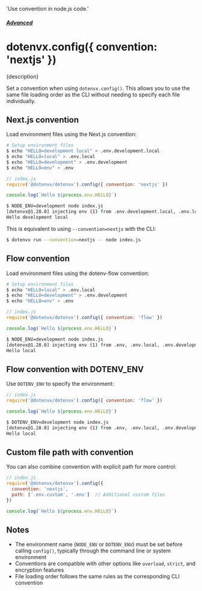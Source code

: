   'Use convention in node.js code.'

##### [Advanced](/docs/advanced)
# dotenvx.config({ convention: 'nextjs' })

<p className="lead">{description}</p>

Set a convention when using `dotenvx.config()`. This allows you to use the same file loading order as the CLI without needing to specify each file individually.

## Next.js convention

Load environment files using the Next.js convention:

```sh
# Setup environment files
$ echo "HELLO=development local" > .env.development.local
$ echo "HELLO=local" > .env.local
$ echo "HELLO=development" > .env.development
$ echo "HELLO=env" > .env
```

```js
// index.js
require('@dotenvx/dotenvx').config({ convention: 'nextjs' })

console.log(`Hello ${process.env.HELLO}`)
```

```sh
$ NODE_ENV=development node index.js
[dotenvx@1.28.0] injecting env (1) from .env.development.local, .env.local, .env.development, .env
Hello development local
```

This is equivalent to using `--convention=nextjs` with the CLI:

```sh
$ dotenvx run --convention=nextjs -- node index.js
```

## Flow convention

Load environment files using the dotenv-flow convention:

```sh
# Setup environment files
$ echo "HELLO=local" > .env.local
$ echo "HELLO=development" > .env.development
$ echo "HELLO=env" > .env
```

```js
// index.js
require('@dotenvx/dotenvx').config({ convention: 'flow' })

console.log(`Hello ${process.env.HELLO}`)
```

```sh
$ NODE_ENV=development node index.js
[dotenvx@1.28.0] injecting env (1) from .env, .env.local, .env.development, .env.development.local
Hello local
```

## Flow convention with DOTENV_ENV

Use `DOTENV_ENV` to specify the environment:

```js
// index.js
require('@dotenvx/dotenvx').config({ convention: 'flow' })

console.log(`Hello ${process.env.HELLO}`)
```

```sh
$ DOTENV_ENV=development node index.js
[dotenvx@1.28.0] injecting env (1) from .env, .env.local, .env.development, .env.development.local
Hello local
```

## Custom file path with convention

You can also combine convention with explicit path for more control:

```js
// index.js
require('@dotenvx/dotenvx').config({
  convention: 'nextjs',
  path: ['.env.custom', '.env']  // Additional custom files
})

console.log(`Hello ${process.env.HELLO}`)
```

## Notes

- The environment name (`NODE_ENV` or `DOTENV_ENV`) must be set before calling `config()`, typically through the command line or system environment
- Conventions are compatible with other options like `overload`, `strict`, and encryption features
- File loading order follows the same rules as the corresponding CLI convention
